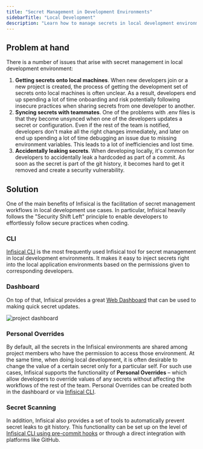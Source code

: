```yaml
---
title: "Secret Management in Development Environments"
sidebarTitle: "Local Development"
description: "Learn how to manage secrets in local development environments."
---
```


## Problem at hand

There is a number of issues that arise with secret management in local development environment: 
1. **Getting secrets onto local machines**. When new developers join or a new project is created, the process of getting the development set of secrets onto local machines is often unclear. As a result, developers end up spending a lot of time onboarding and risk potentially following insecure practices when sharing secrets from one developer to another.
2. **Syncing secrets with teammates**. One of the problems with .env files is that they become unsynced when one of the developers updates a secret or configuration. Even if the rest of the team is notified, developers don't make all the right changes immediately, and later on end up spending a lot of time debugging an issue due to missing environment variables. This leads to a lot of inefficiencies and lost time. 
3. **Accidentally leaking secrets**. When developing locally, it's common for developers to accidentally leak a hardcoded as part of a commit. As soon as the secret is part of the git history, it becomes hard to get it removed and create a security vulnerability.

## Solution

One of the main benefits of Infisical is the facilitation of secret management workflows in local development use cases. In particular, Infisical heavily follows the "Security Shift Left" principle to enable developers to effortlessly follow secure practices when coding.

### CLI

[Infisical CLI](/cli/overview) is the most frequently used Infisical tool for secret management in local development environments. It makes it easy to inject secrets right into the local application environments based on the permissions given to corresponding developers.

### Dashboard

On top of that, Infisical provides a great [Web Dashboard](https://app.infisical.com/signup) that can be used to making quick secret updates.

![project dashboard](../../images/dashboard.png)

### Personal Overrides

By default, all the secrets in the Infisical environments are shared among project members who have the permission to access those environment. At the same time, when doing local development, it is often desirable to change the value of a certain secret only for a particular self. For such use cases, Infisical supports the functionality of **Personal Overrides** – which allow developers to override values of any secrets without affecting the workflows of the rest of the team. Personal Overrides can be created both in the dashboard or via [Infisical CLI](/cli/overview). 

### Secret Scanning

In addition, Infisical also provides a set of tools to automatically prevent secret leaks to git history. This functionality can be set up on the level of [Infisical CLI using pre-commit hooks](/cli/scanning-overview#automatically-scan-changes-before-you-commit) or through a direct integration with platforms like GitHub.